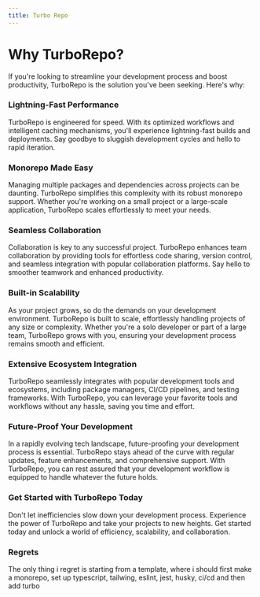 ```yaml
---
title: Turbo Repo
---
```


# Why TurboRepo?

If you're looking to streamline your development process and boost productivity, TurboRepo is the solution you've been seeking.
Here's why:

### Lightning-Fast Performance

TurboRepo is engineered for speed. With its optimized workflows and intelligent caching mechanisms, you'll experience lightning-fast builds and deployments. Say goodbye to sluggish development cycles and hello to rapid iteration.

### Monorepo Made Easy

Managing multiple packages and dependencies across projects can be daunting. TurboRepo simplifies this complexity with its robust monorepo support. Whether you're working on a small project or a large-scale application, TurboRepo scales effortlessly to meet your needs.

### Seamless Collaboration

Collaboration is key to any successful project. TurboRepo enhances team collaboration by providing tools for effortless code sharing, version control, and seamless integration with popular collaboration platforms. Say hello to smoother teamwork and enhanced productivity.

### Built-in Scalability

As your project grows, so do the demands on your development environment. TurboRepo is built to scale, effortlessly handling projects of any size or complexity. Whether you're a solo developer or part of a large team, TurboRepo grows with you, ensuring your development process remains smooth and efficient.

### Extensive Ecosystem Integration

TurboRepo seamlessly integrates with popular development tools and ecosystems, including package managers, CI/CD pipelines, and testing frameworks. With TurboRepo, you can leverage your favorite tools and workflows without any hassle, saving you time and effort.

### Future-Proof Your Development

In a rapidly evolving tech landscape, future-proofing your development process is essential. TurboRepo stays ahead of the curve with regular updates, feature enhancements, and comprehensive support. With TurboRepo, you can rest assured that your development workflow is equipped to handle whatever the future holds.

### Get Started with TurboRepo Today

Don't let inefficiencies slow down your development process. Experience the power of TurboRepo and take your projects to new heights. Get started today and unlock a world of efficiency, scalability, and collaboration.

### Regrets

The only thing i regret is starting from a template, where i should first make a monorepo, set up typescript, tailwing, eslint, jest, husky, ci/cd and then add turbo

